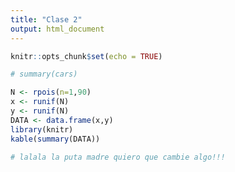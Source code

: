 ```yaml
---
title: "Clase 2"
output: html_document
---
```

 
```r
knitr::opts_chunk$set(echo = TRUE)

```

<!-- ## R Markdown -->
<!-- This is an R Markdown document. Markdown is a simple formatting syntax for authoring HTML, PDF, and MS Word documents. For more details on using R Markdown see <http://rmarkdown.rstudio.com>. -->

<!-- When you click the **Knit** button a document will be generated that includes both content as well as the output of any embedded R code chunks within the document. You can embed an R code chunk like this: -->

```r


# summary(cars)

N <- rpois(n=1,90)
x <- runif(N)
y <- runif(N)
DATA <- data.frame(x,y)
library(knitr)
kable(summary(DATA))

# lalala la puta madre quiero que cambie algo!!!


```

<!-- ## Including Plots -->

<!-- <!-- You can also embed plots, for example: --> 

<!-- <!-- ```{r pressure, echo=FALSE} --> 
<!-- <!-- # plot(pressure) --> 

<!-- <!-- ``` -->

<!-- Note that the `echo = FALSE` parameter was added to the code chunk to prevent printing of the R code that generated the plot. -->
